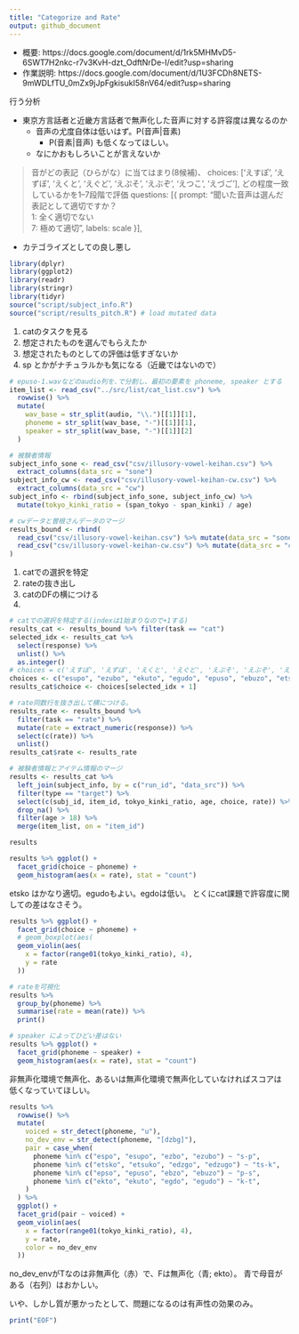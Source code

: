 ```yaml
---
title: "Categorize and Rate"
output: github_document
---
```


- 概要: https://docs.google.com/document/d/1rk5MHMvD5-6SWT7H2nkc-r7v3KvH-dzt_OdftNrDe-I/edit?usp=sharing
- 作業説明: https://docs.google.com/document/d/1U3FCDh8NETS-9mWDLfTU_0mZx9jJpFgkisukI58nV64/edit?usp=sharing

行う分析

- 東京方言話者と近畿方言話者で無声化した音声に対する許容度は異なるのか
  - 音声の尤度自体は低いはず。P(音声|音素)
    - P(音素|音声) も低くなってほしい。
  - なにかおもしろいことが言えないか

> 音がどの表記（ひらがな）に当てはまり(8候補)、
> choices: ['えすぽ', 'えずぼ', 'えくと', 'えぐど', 'えぷそ', 'えぶぞ', 'えつこ', 'えづご'],
> どの程度一致しているかを1--7段階で評価
> questions: [{ prompt: "聞いた音声は選んだ表記として適切ですか？<br>1: 全く適切でない<br>7: 極めて適切", labels: scale }],

- カテゴライズとしての良し悪し

```r
library(dplyr)
library(ggplot2)
library(readr)
library(stringr)
library(tidyr)
source("script/subject_info.R")
source("script/results_pitch.R") # load mutated data
```

1. catのタスクを見る
  1. 想定されたものを選んでもらえたか
  1. 想定されたものとしての評価は低すぎないか
  1. sp とかがナチュラルかも気になる（近畿ではないので）

```r
# epuso-1.wavなどのaudio列を.で分割し、最初の要素を phoneme, speaker とする
item_list <- read_csv("../src/list/cat_list.csv") %>%
  rowwise() %>%
  mutate(
    wav_base = str_split(audio, "\\.")[[1]][1],
    phoneme = str_split(wav_base, "-")[[1]][1],
    speaker = str_split(wav_base, "-")[[1]][2]
  )

# 被験者情報
subject_info_sone <- read_csv("csv/illusory-vowel-keihan.csv") %>%
  extract_columns(data_src = "sone")
subject_info_cw <- read_csv("csv/illusory-vowel-keihan-cw.csv") %>%
  extract_columns(data_src = "cw")
subject_info <- rbind(subject_info_sone, subject_info_cw) %>%
  mutate(tokyo_kinki_ratio = (span_tokyo - span_kinki) / age)

# cwデータと曽根さんデータのマージ
results_bound <- rbind(
  read_csv("csv/illusory-vowel-keihan.csv") %>% mutate(data_src = "sone"),
  read_csv("csv/illusory-vowel-keihan-cw.csv") %>% mutate(data_src = "cw")
)
```

1. catでの選択を特定
1. rateの抜き出し
1. catのDFの横につける
1. 

```r
# catでの選択を特定する(indexは1始まりなので+1する)
results_cat <- results_bound %>% filter(task == "cat")
selected_idx <- results_cat %>%
  select(response) %>%
  unlist() %>%
  as.integer()
# choices = c('えすぽ', 'えずぼ', 'えくと', 'えぐど', 'えぷそ', 'えぶぞ', 'えつこ', 'えづご')
choices <- c("esupo", "ezubo", "ekuto", "egudo", "epuso", "ebuzo", "etsuko", "edzugo")
results_cat$choice <- choices[selected_idx + 1]

# rate同数行を抜き出して横につける。
results_rate <- results_bound %>%
  filter(task == "rate") %>%
  mutate(rate = extract_numeric(response)) %>%
  select(c(rate)) %>%
  unlist()
results_cat$rate <- results_rate

# 被験者情報とアイテム情報のマージ
results <- results_cat %>%
  left_join(subject_info, by = c("run_id", "data_src")) %>%
  filter(type == "target") %>% 
  select(c(subj_id, item_id, tokyo_kinki_ratio, age, choice, rate)) %>%
  drop_na() %>%
  filter(age > 18) %>%
  merge(item_list, on = "item_id")

results
```



```r
results %>% ggplot() +
  facet_grid(choice ~ phoneme) +
  geom_histogram(aes(x = rate), stat = "count")
```
etsko はかなり適切。egudoもよい。egdoは低い。
とくにcat課題で許容度に関しての差はなさそう。

```r
results %>% ggplot() +
  facet_grid(choice ~ phoneme) +
  # geom_boxplot(aes(
  geom_violin(aes(
    x = factor(range01(tokyo_kinki_ratio), 4),
    y = rate
  ))
```
```r
# rateを可視化
results %>%
  group_by(phoneme) %>%
  summarise(rate = mean(rate)) %>%
  print()

# speaker によってひどい差はない
results %>% ggplot() +
  facet_grid(phoneme ~ speaker) +
  geom_histogram(aes(x = rate), stat = "count")
```

非無声化環境で無声化、あるいは無声化環境で無声化していなければスコアは
低くなっていてほしい。

```r
results %>%
  rowwise() %>%
  mutate(
    voiced = str_detect(phoneme, "u"),
    no_dev_env = str_detect(phoneme, "[dzbg]"),
    pair = case_when(
      phoneme %in% c("espo", "esupo", "ezbo", "ezubo") ~ "s-p",
      phoneme %in% c("etsko", "etsuko", "edzgo", "edzugo") ~ "ts-k",
      phoneme %in% c("epso", "epuso", "ebzo", "ebuzo") ~ "p-s",
      phoneme %in% c("ekto", "ekuto", "egdo", "egudo") ~ "k-t",
    )
  ) %>%
  ggplot() +
  facet_grid(pair ~ voiced) +
  geom_violin(aes(
    x = factor(range01(tokyo_kinki_ratio), 4),
    y = rate,
    color = no_dev_env
  ))
```

no_dev_envがTなのは非無声化（赤）で、Fは無声化（青; ekto）。
青で母音がある（右列）はおかしい。

いや、しかし質が悪かったとして、問題になるのは有声性の効果のみ。

```r
print("EOF")
```
